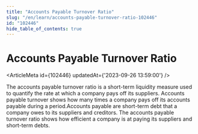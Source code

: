 ```yaml
---
title: "Accounts Payable Turnover Ratio"
slug: "/en/learn/accounts-payable-turnover-ratio-102446"
id: "102446"
hide_table_of_contents: true
---
```



# Accounts Payable Turnover Ratio

<ArticleMeta id={102446} updatedAt={'2023-09-26 13:59:00'} />
<div className='border-solid border-b border-t-0 my-4 border-[var(--ifm-color-gray-300)]' />

The accounts payable turnover ratio is a short-term liquidity measure used to quantify the rate at which a company pays off its suppliers. Accounts payable turnover shows how many times a company pays off its accounts payable during a period.Accounts payable are short-term debt that a company owes to its suppliers and creditors. The accounts payable turnover ratio shows how efficient a company is at paying its suppliers and short-term debts.
